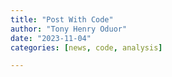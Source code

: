 ---
title: "Post With Code"
author: "Tony Henry Oduor"
date: "2023-11-04"
categories: [news, code, analysis]

---
